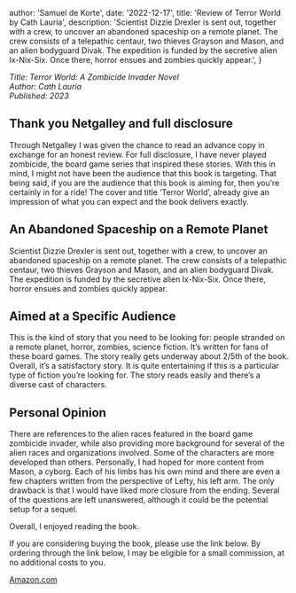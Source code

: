 



  author: 'Samuel de Korte',
  date: '2022-12-17',
  title: 'Review of Terror World by Cath Lauria',
  description:
    'Scientist Dizzie Drexler is sent out, together with a crew, to uncover an abandoned spaceship on a remote planet. The crew consists of a telepathic centaur, two thieves Grayson and Mason, and an alien bodyguard Divak. The expedition is funded by the secretive alien Ix-Nix-Six. Once there, horror ensues and zombies quickly appear.',
}


*Title: Terror World: A Zombicide Invader Novel  
Author: Cath Lauria   
Published: 2023*  


## Thank you Netgalley and full disclosure
Through Netgalley I was given the chance to read an advance copy in exchange for an honest review. For full disclosure, I have never played zombicide, the board game series that inspired these stories. With this in mind, I might not have been the audience that this book is targeting. That being said, if you are the audience that this book is aiming for, then you’re certainly in for a ride! The cover and title ‘Terror World’, already give an impression of what you can expect and the book delivers exactly. 

## An Abandoned Spaceship on a Remote Planet
Scientist Dizzie Drexler is sent out, together with a crew, to uncover an abandoned spaceship on a remote planet. The crew consists of a telepathic centaur, two thieves Grayson and Mason, and an alien bodyguard Divak. The expedition is funded by the secretive alien Ix-Nix-Six. Once there, horror ensues and zombies quickly appear.

## Aimed at a Specific Audience
This is the kind of story that you need to be looking for: people stranded on a remote planet, horror, zombies, science fiction. It’s written for fans of these board games. The story really gets underway about 2/5th of the book. Overall, it’s a satisfactory story. It is quite entertaining if this is a particular type of fiction you’re looking for. The story reads easily and there’s a diverse cast of characters. 

## Personal Opinion
There are references to the alien races featured in the board game zombicide invader, while also providing more background for several of the alien races and organizations involved. Some of the characters are more developed than others. Personally, I had hoped for more content from Mason, a cyborg. Each of his limbs has his own mind and there are even a few chapters written from the perspective of Lefty, his left arm. The only drawback is that I would have liked more closure from the ending. Several of the questions are left unanswered, although it could be the potential setup for a sequel. 

Overall, I enjoyed reading the book. 
  
If you are considering buying the book, please use the link below. By ordering through the link below, I may be eligible for a small commission, at no additional costs to you.  

[Amazon.com](https://amzn.to/3BIKlxD)

